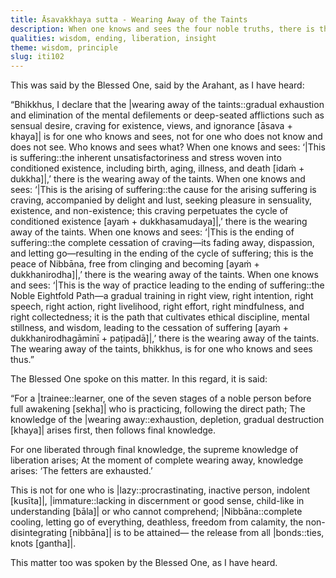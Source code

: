 ```yaml
---
title: Āsavakkhaya sutta - Wearing Away of the Taints
description: When one knows and sees the four noble truths, there is the wearing away of the taints.
qualities: wisdom, ending, liberation, insight
theme: wisdom, principle
slug: iti102
---
```


This was said by the Blessed One, said by the Arahant, as I have heard:

“Bhikkhus, I declare that the |wearing away of the taints::gradual exhaustion and elimination of the mental defilements or deep-seated afflictions such as sensual desire, craving for existence, views, and ignorance [āsava + khaya]| is for one who knows and sees, not for one who does not know and does not see. Who knows and sees what? When one knows and sees: ‘|This is suffering::the inherent unsatisfactoriness and stress woven into conditioned existence, including birth, aging, illness, and death [idaṁ + dukkha]|,’ there is the wearing away of the taints. When one knows and sees: ‘|This is the arising of suffering::the cause for the arising suffering is craving, accompanied by delight and lust, seeking pleasure in sensuality, existence, and non-existence; this craving perpetuates the cycle of conditioned existence [ayaṁ + dukkhasamudaya]|,’ there is the wearing away of the taints. When one knows and sees: ‘|This is the ending of suffering::the complete cessation of craving—its fading away, dispassion, and letting go—resulting in the ending of the cycle of suffering; this is the peace of Nibbāna, free from clinging and becoming [ayaṁ + dukkhanirodha]|,’ there is the wearing away of the taints. When one knows and sees: ‘|This is the way of practice leading to the ending of suffering::the Noble Eightfold Path—a gradual training in right view, right intention, right speech, right action, right livelihood, right effort, right mindfulness, and right collectedness; it is the path that cultivates ethical discipline, mental stillness, and wisdom, leading to the cessation of suffering [ayaṁ + dukkhanirodhagāminī + paṭipadā]|,’ there is the wearing away of the taints. The wearing away of the taints, bhikkhus, is for one who knows and sees thus.”

The Blessed One spoke on this matter. In this regard, it is said:

“For a |trainee::learner, one of the seven stages of a noble person before full awakening [sekha]| who is practicing,
following the direct path;
The knowledge of the |wearing away::exhaustion, depletion, gradual destruction [khaya]| arises first,
then follows final knowledge.

For one liberated through final knowledge,
the supreme knowledge of liberation arises;
At the moment of complete wearing away, knowledge arises:
‘The fetters are exhausted.’

This is not for one who is |lazy::procrastinating, inactive person, indolent [kusīta]|,
|immature::lacking in discernment or good sense, child-like in understanding [bāla]| or who cannot comprehend;
|Nibbāna::complete cooling, letting go of everything, deathless, freedom from calamity, the non-disintegrating [nibbāna]| is to be attained—
the release from all |bonds::ties, knots [gantha]|.

This matter too was spoken by the Blessed One, as I have heard.
